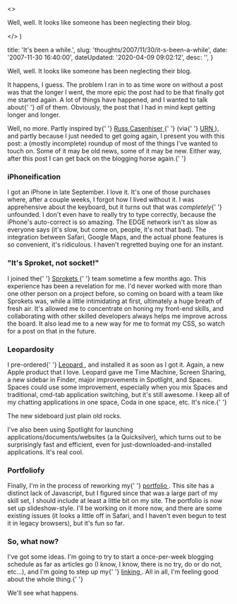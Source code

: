 

  <>
    <p>Well, well. It looks like someone has been neglecting their blog. </p>
  </>
)


  title: 'It&#039;s been a while.',
  slug: 'thoughts/2007/11/30/it-s-been-a-while',
  date: '2007-11-30 16:40:00',
  dateUpdated: '2020-04-09 09:02:12',
  desc: '',
}

<p>Well, well. It looks like someone has been neglecting their blog. </p>
<p>
  It happens, I guess. The problem I ran in to as time wore on without a post
  was that the longer I went, the more epic the post had to be that finally got
  me started again. A lot of things have happened, and I wanted to talk about{' '}
  <em>all</em> of them. Obviously, the post that I had in mind kept getting
  longer and longer.
</p>
<p>
  Well, no more. Partly inspired by{' '}
  <a href="http://russcasenhiser.typepad.com/" title="Russ Casenhiser">
    Russ Casenhiser
  </a>{' '}
  (via{' '}
  <a href="http://unstoppablerobotninja.com/" title="Unstoppable Robot Ninja">
    URN
  </a>
  ), and partly because I just needed to get going again, I present you with
  this post: a (mostly incomplete) roundup of most of the things I've wanted to
  touch on. Some of it may be old news, some of it may be new. Either way, after
  this post I can get back on the blogging horse again.{' '}
</p>
<h3>iPhoneification</h3>
<p>
  I got an iPhone in late September. I love it. It's one of those purchases
  where, after a couple weeks, I forgot how I lived without it. I was
  apprehensive about the keyboard, but it turns out that was <em>completely</em>{' '}
  unfounded. I don't even have to really try to type correctly, because the
  iPhone's auto-correct is so amazing. The EDGE network isn't as slow as
  everyone says (it's slow, but come on, people, it's not that bad). The
  integration between Safari, Google Maps, and the actual phone features is so
  convenient, it's ridiculous. I haven't regretted buying one for an instant.
</p>
<h3>"It's Sproket, not socket!"</h3>
<p>
  I joined the{' '}
  <a href="http://sprokets.net/" title="Sprokets">
    Sprokets
  </a>{' '}
  team sometime a few months ago. This experience has been a revelation for me.
  I'd never worked with more than one other person on a project before, so
  coming on board with a team like Sprokets was, while a little intimidating at
  first, ultimately a huge breath of fresh air. It's allowed me to concentrate
  on honing my front-end skills, and collaborating with other skilled developers
  always helps me improve across the board. It also lead me to a new way for me
  to format my CSS, so watch for a post on that in the future.
</p>
<h3>Leopardosity</h3>
<p>
  I pre-ordered{' '}
  <a href="http://www.apple.com/macosx/" title="OS X 10.5">
    Leopard
  </a>
  , and installed it as soon as I got it. Again, a new Apple product that I
  love. Leopard gave me Time Machine, Screen Sharing, a new sidebar in Finder,
  major improvements in Spotlight, and Spaces. Spaces could use some
  improvement, especially when you mix Spaces and traditional, cmd-tab
  application switching, but it's still awesome. I keep all of my chatting
  applications in one space, Coda in one space, etc. It's nice.{' '}
</p>

<p>The new sideboard just plain old rocks. </p>
<p>
  I've also been using Spotlight for launching applications/documents/websites
  (a la Quicksilver), which turns out to be surprisingly fast and efficient,
  even for just-downloaded-and-installed applications. It's real cool.
</p>
<h3>Portfoliofy</h3>
<p>
  Finally, I'm in the process of reworking my{' '}
  <a href="/portfolio" title="My Portfolio">
    portfolio
  </a>
  . This site has a distinct lack of Javascript, but I figured since that was a
  large part of my skill set, I should include at least a little bit on my site.
  The portfolio is now set up slideshow-style. I'll be working on it more now,
  and there are some existing issues (it looks a little off in Safari, and I
  haven't even begun to test it in legacy browsers), but it's fun so far.
</p>
<h3>So, what now?</h3>
<p>
  I've got some ideas. I'm going to try to start a once-per-week blogging
  schedule as far as articles go (I know, I know, there is no try, do or do not,
  etc...), and I'm going to step up my{' '}
  <a href="/linked" title="Linked">
    linking
  </a>
  . All in all, I'm feeling good about the whole thing.{' '}
</p>
<p> We'll see what happens.</p>
